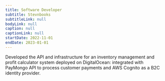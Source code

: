 ```yaml
---
title: Software Developer
subtitle: Stevnbooks
subtitleLink: null
bodyLink: null
caption: null
captionLink: null
startDate: 2022-11-01
endDate: 2023-01-01
---
```


Developed the API and infrastructure for an inventory management and profit calculator system deployed on DigitalOcean:
integrated with PayMongo API to process customer payments and AWS Cognito as a B2C identity provider.
